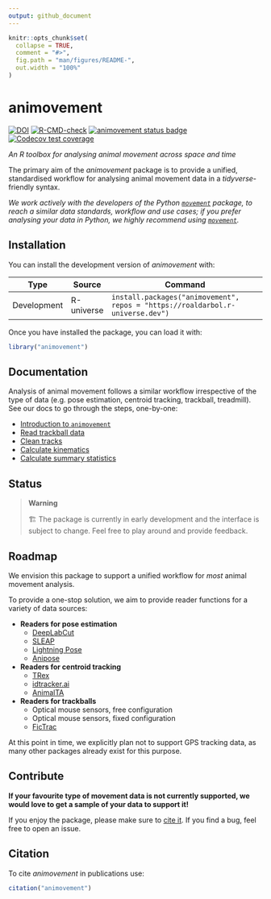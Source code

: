 ```yaml
---
output: github_document
---
```


<!-- README.md is generated from README.Rmd. Please edit that file -->

```r
knitr::opts_chunk$set(
  collapse = TRUE,
  comment = "#>",
  fig.path = "man/figures/README-",
  out.width = "100%"
)
```


# animovement
<!-- badges: start -->
[![DOI](https://zenodo.org/badge/773406370.svg)](https://zenodo.org/doi/10.5281/zenodo.13235277)
[![R-CMD-check](https://github.com/roaldarbol/animovement/actions/workflows/R-CMD-check.yaml/badge.svg)](https://github.com/roaldarbol/animovement/actions/workflows/R-CMD-check.yaml)
[![animovement status
badge](https://roaldarbol.r-universe.dev/badges/animovement)](https://roaldarbol.r-universe.dev)
[![Codecov test coverage](https://codecov.io/gh/roaldarbol/animovement/graph/badge.svg)](https://app.codecov.io/gh/roaldarbol/animovement)
<!-- badges: end -->

*An R toolbox for analysing animal movement across space and time*

The primary aim of the *animovement* package is to provide a unified, standardised workflow for analysing animal movement data in a *tidyverse*-friendly syntax. 

*We work actively with the developers of the Python [`movement`](https://movement.neuroinformatics.dev/) package, to reach a similar data standards, workflow and use cases; if you prefer analysing your data in Python, we highly recommend using [`movement`](https://movement.neuroinformatics.dev/).*

## Installation

You can install the development version of *animovement* with:

Type | Source | Command
---|---|-----------------------
Development | R-universe | `install.packages("animovement", repos = "https://roaldarbol.r-universe.dev")`

Once you have installed the package, you can load it with:

```r
library("animovement")
```

## Documentation

Analysis of animal movement follows a similar workflow irrespective of the type of data (e.g. pose estimation, centroid tracking, trackball, treadmill). See our docs to go through the steps, one-by-one:

- [Introduction to `animovement`](https://www.roald-arboel.com/animovement/articles/animovement.html)
- [Read trackball data](https://www.roald-arboel.com/animovement/articles/read-trackball.html)
- [Clean tracks](https://www.roald-arboel.com/animovement/articles/clean-tracks.html)
- [Calculate kinematics](https://www.roald-arboel.com/animovement/articles/calculate-kinematics.html)
- [Calculate summary statistics](https://www.roald-arboel.com/animovement/articles/calculate-summary-statistics.html)

## Status
> **Warning**
>
> 🏗️ The package is currently in early development and the interface is subject to change. Feel free to play around and provide feedback.


## Roadmap

We envision this package to support a unified workflow for *most* animal movement analysis. 

To provide a one-stop solution, we aim to provide reader functions for a variety of data sources:

- **Readers for pose estimation**
  - [DeepLabCut](https://deeplabcut.github.io/DeepLabCut/README.html)
  - [SLEAP](https://sleap.ai/)
  - [Lightning Pose](https://lightning-pose.readthedocs.io/en/latest/)
  - [Anipose](https://anipose.readthedocs.io/en/latest/)
- **Readers for centroid tracking**
  - [TRex](https://trex.run/)
  - [idtracker.ai](https://idtracker.ai/latest/)
  - [AnimalTA](http://vchiara.eu/index.php/animalta)
- **Readers for trackballs**
  - Optical mouse sensors, free configuration
  - Optical mouse sensors, fixed configuration
  - [FicTrac](https://github.com/rjdmoore/fictrac)

At this point in time, we explicitly plan not to support GPS tracking data, as many other packages already exist for this purpose.

## Contribute

**If your favourite type of movement data is not currently supported, we would love to get a sample of your data to support it!** 

If you enjoy the package, please make sure to [cite it](#citation). If you find a bug, feel free to open an issue.

<!-- ## Acknowledgements -->

<!-- *animovement* is all about the data, and we are deeply grateful for all those who have shared data with us to implement and test our code. Thank you! -->

<!-- - [Stan Edwards](): Trackball with optical flow, free. -->
<!-- - [Estelle Moubarak](): Trackball with optical flow, fixed. -->
<!-- - [Maria Cozan](): Treadmill with rotary encoder. -->
<!-- - [Violette Chiara](): AnimalTA -->

## Citation {#citation}

To cite *animovement* in publications use:

```r
citation("animovement")
```

